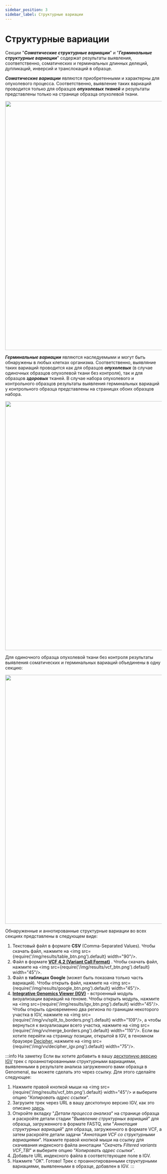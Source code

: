 ```yaml
---
sidebar_position: 3
sidebar_label: Структурные вариации
---
```


# Структурные вариации

Секции "***Соматические структурные вариации***" и "***Герминальные структурные вариации***" содержат результаты 
выявления, соответственно, соматических и герминальных длинных делеций, дупликаций, инверсий и транслокаций в образце. 

***Соматические вариации*** являются приобретенными и характерны для опухолевого процесса.
Соответственно, выявление таких вариаций проводится только для образцов ***опухолевых тканей*** и
результаты представлены только на странице образца опухолевой ткани.

<p align="center">
<img src={require('/img/results/somatic_structural_var.png').default} width="800"/>
</p>

***Герминальные вариации*** являются наследуемыми и могут быть обнаружены в любых клетках организма. Соответственно,
выявляние таких вариаций проводится как для образцов ***опухолевых*** (в случае одиночных
образцов опухолевой ткани без контроля), так и для образцов ***здоровых*** тканей.
В случае набора опухолевого и контрольного образцов результаты выявления герминальных вариаций у контрольного
образца представлены на страницах обоих образцов набора.

<p align="center">
<img src={require('/img/results/germline_structural.png').default} width="800"/>
</p>

Для одиночного образца опухолевой ткани без контроля результаты выявления соматических
и герминальных вариаций объединены в одну секцию:

<p align="center">
<img src={require('/img/results/somatic_and_germline_structural.png').default} width="800"/>
</p>

Обнаруженные и аннотированные структурные вариации во всех секциях представлены в следующем виде:

1. Текстовый файл в формате **CSV** (Comma-Separated Values). Чтобы скачать файл,
нажмите на <img src={require('/img/results/table_btn.png').default} width="90"/>.
2. Файл в формате **[VCF 4.2 (Variant Call Format)](http://samtools.github.io/hts-specs/VCFv4.2.pdf)**
. Чтобы скачать файл, нажмите на <img src={require('/img/results/vcf_btn.png').default} width="45"/>.
3. Файл в **таблицах Google** (может быть показана только часть вариаций). Чтобы открыть файл, нажмите
на <img src={require('/img/results/google_btn.png').default} width="45"/>.
4. **[Integrative Genomics Viewer (IGV)](https://software.broadinstitute.org/software/igv/)** - встроенный модуль 
визуализации вариаций на геноме. Чтобы открыть модуль, нажмите 
на <img src={require('/img/results/igv_btn.png').default} width="45"/>.
Чтобы открыть одновременно два региона по границам некоторого участка в IGV,
нажмите на <img src={require('/img/vv/split_to_borders.png').default} width="109"/>, а чтобы вернуться к
визуализации всего участка, нажмите на <img src={require('/img/vv/merge_borders.png').default} width="110"/>.
Если вы хотите перейти на страницу позиции, открытой в IGV, в геномном
браузере <a href="https://www.deciphergenomics.org/">Decipher</a>,
нажмите на <img src={require('/img/vv/decipher_igv.png').default} width="75"/>.

:::info На заметку
Если вы хотите добавить в вашу [десктопную версию IGV](https://igv.org/doc/desktop/) трек с проаннотированными
структурными вариациями, выявленными в результате анализа загруженного вами образца в Genomenal, вы можете сделать
это через ссылку. Для этого сделайте следующее:
1. Нажмите правой кнопкой мыши на <img src={require('/img/results/vcf_btn.png').default} width="45"/>
и выберите опцию "*Копировать адрес ссылки*".
2. Загрузите трек через URL в вашу десктопную версию IGV, как это
описано [здесь](https://igv.org/doc/desktop/#UserGuide/loading_data/).
3. Откройте вкладку "*Детали процесса анализа*" на странице образца и раскройте детали стадии
"*Выявление структурных вариаций*" для образца, загруженного в формате FASTQ, или
"*Аннотация структурных вариаций*" для образца, загруженного в формате VCF,
а затем раскройте детали задачи "*Аннотация VCF со структурными вариациями*".
Нажмите правой кнопкой мыши на ссылку для скачивания индексного файла аннотации
"*Скачать Filtered variants VCF_TBI*" и выберите опцию "*Копировать адрес ссылки*".
4. Добавьте URL индексного файла в соответствующее поле в IGV.
5. Нажмите "*OK*". Готово! Трек с проаннотированными структурными вариациями, выявленными в образце, добавлен в IGV.
:::

